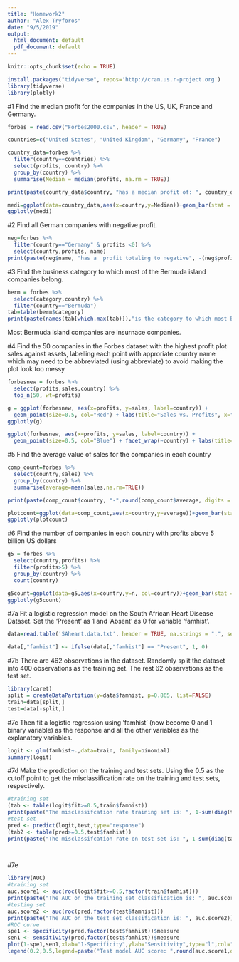 ```yaml
---
title: "Homework2"
author: "Alex Tryforos"
date: "9/5/2019"
output:
  html_document: default
  pdf_document: default
---
```


```r
knitr::opts_chunk$set(echo = TRUE)
```

```r
install.packages("tidyverse", repos='http://cran.us.r-project.org')
library(tidyverse)
library(plotly)
```


#1
Find the median profit for the companies in the US, UK, France and Germany.
```r
forbes = read.csv("Forbes2000.csv", header = TRUE)

countries=c("United States", "United Kingdom", "Germany", "France")

country_data=forbes %>% 
  filter(country==countries) %>%
  select(profits, country) %>% 
  group_by(country) %>% 
  summarise(Median = median(profits, na.rm = TRUE))

print(paste(country_data$country, "has a median profit of: ", country_data$Median))

medi=ggplot(data=country_data,aes(x=country,y=Median))+geom_bar(stat = "identity", fill="Blue", col="Black") + labs(title="Median Profit of Countries", x="Median Profit", y="Country")
ggplotly(medi) 
```

#2
Find all German companies with negative profit.
```r
neg=forbes %>% 
  filter(country=="Germany" & profits <0) %>% 
  select(country,profits, name)
print(paste(neg$name, "has a  profit totaling to negative", -(neg$profits), "billion"))
```

#3
Find the business category to which most of the Bermuda island companies belong.
```r
berm = forbes %>% 
  select(category,country) %>% 
  filter(country=="Bermuda")
tab=table(berm$category)
print(paste(names(tab[which.max(tab)]),"is the category to which most Bermuda island companies belong"))
```
Most Bermuda island companies are insurnace companies.

#4
Find the 50 companies in the Forbes dataset with the highest profit plot sales against assets, labelling each point with approriate country name which may need to be abbreviated (using abbreviate) to avoid making the plot look too messy
```r
forbesnew = forbes %>% 
  select(profits,sales,country) %>% 
  top_n(50, wt=profits)

g = ggplot(forbesnew, aes(x=profits, y=sales, label=country)) +
  geom_point(size=0.5, col="Red") + labs(title="Sales vs. Profits", x="Profits", y="Sales")
ggplotly(g)

ggplot(forbesnew, aes(x=profits, y=sales, label=country)) +
  geom_point(size=0.5, col="Blue") + facet_wrap(~country) + labs(title="Profit vs. Sales by Country",x="Profits", y="Sales")+theme(plot.title = element_text(hjust = 0.5))
```

#5
Find the average value of sales for the companies in each country
```r
comp_count=forbes %>% 
  select(country,sales) %>% 
  group_by(country) %>% 
  summarise(average=mean(sales,na.rm=TRUE))

print(paste(comp_count$country, "-",round(comp_count$average, digits = 2),"billion"))

plotcount=ggplot(data=comp_count,aes(x=country,y=average))+geom_bar(stat = "identity") + theme(axis.text.x=element_blank())
ggplotly(plotcount)

```

#6
Find the number of companies in each country with profits above 5 billion US dollars
```r
g5 = forbes %>% 
  select(country,profits) %>% 
  filter(profits>5) %>% 
  group_by(country) %>% 
  count(country)

g5count=ggplot(data=g5,aes(x=country,y=n, col=country))+geom_bar(stat = "identity") + theme(axis.text.x=element_blank(), legend.title = element_blank()) + labs(title="Profits Greater than 5 Billion", y="Number of Companies")
ggplotly(g5count)

```


#7a
Fit a logistic regression model on the South African Heart Disease Dataset.
Set the 'Present' as 1 and 'Absent' as 0 for variable 'famhist'.
```r
data=read.table('SAheart.data.txt', header = TRUE, na.strings = ".", sep=",", row.names = 1)

data[,"famhist"] <- ifelse(data[,"famhist"] == "Present", 1, 0)

```

#7b
There are 462 observations in the dataset. Randomly split the dataset 
into 400 observations as the training set. The rest 62 observations as the 
test set. 
```r
library(caret)
split = createDataPartition(y=data$famhist, p=0.865, list=FALSE)
train=data[split,]
test=data[-split,]
```


#7c
Then fit a logistic regression using 'famhist' (now become 0 and 1 binary 
variable) as the response and all the other variables as the explanatory 
variables. 
```r
logit <- glm(famhist~.,data=train, family=binomial)
summary(logit)
```

#7d
Make the prediction on the training and test sets. Using the 0.5 as the 
cutoff point to get the misclassification rate on the training and test sets, 
respectively. 
```r
#training set
(tab <- table(logit$fit>=0.5,train$famhist))
print(paste("The misclassifcation rate training set is: ", 1-sum(diag(tab))/sum(tab)))
#test set
pred <- predict(logit,test,type="response")
(tab2 <- table(pred>=0.5,test$famhist))
print(paste("The misclassifcation rate on test set is: ", 1-sum(diag(tab2))/sum(tab2)))

 
```


#7e
```r
library(AUC)
#training set
auc.score1 <- auc(roc(logit$fit>=0.5,factor(train$famhist)))
print(paste("The AUC on the training set classification is: ", auc.score1))
#testing set
auc.score2 <- auc(roc(pred,factor(test$famhist)))
print(paste("The AUC on the test set classification is: ", auc.score2))
#ROC curve
spe1 <- specificity(pred,factor(test$famhist))$measure
sen1 <- sensitivity(pred,factor(test$famhist))$measure
plot(1-spe1,sen1,xlab="1-Specificity",ylab="Sensitivity",type="l",col="red",lwd=2)
legend(0.2,0.5,legend=paste("Test model AUC score: ",round(auc.score1,d=3),sep=""))
```


